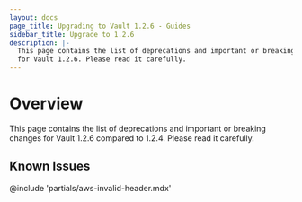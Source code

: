 ```yaml
---
layout: docs
page_title: Upgrading to Vault 1.2.6 - Guides
sidebar_title: Upgrade to 1.2.6
description: |-
  This page contains the list of deprecations and important or breaking changes
  for Vault 1.2.6. Please read it carefully.
---
```


# Overview

This page contains the list of deprecations and important or breaking changes
for Vault 1.2.6 compared to 1.2.4. Please read it carefully.

## Known Issues

@include 'partials/aws-invalid-header.mdx'
